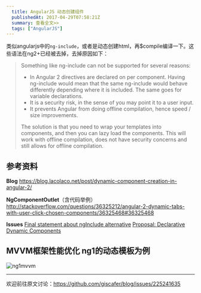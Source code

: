 ```yaml
---
  title: AngularJS 动态创建组件
  publishedAt: 2017-04-29T07:58:21Z
  summary: 查看全文>>
  tags: ["AngularJS"]
---
```


类似angularjs中的`ng-include`，或者是动态创建html，再$compile编译一下。这些语法在ng2+已经被去掉，去掉原因如下：

> Something like ng-include can not be supported for several reasons:
> 
> - In Angular 2 directives are declared on per component. Having ng-include would mean that the same ng-include would behave differently depending where it is included. The same goes for variable declarations.
> - It is a security risk, in the sense of you may point it to a user input.
> - It prevents Angular from doing offline compilation, hence speed / size improvements.
> 
> The solution is that you need to wrap your templates into components, and then you can lazy load the components. This will work with offline compilation, does not have security concerns and still allows for offline compilation.




## 参考资料

**Blog**
https://blog.lacolaco.net/post/dynamic-component-creation-in-angular-2/

**NgComponentOutlet**（含代码举例）
http://stackoverflow.com/questions/36325212/angular-2-dynamic-tabs-with-user-click-chosen-components/36325468#36325468

**Issues**
[Final statement about ngInclude alternative](https://github.com/angular/angular/issues/7596)
[Proposal: Declarative Dynamic Components](https://github.com/angular/angular/issues/9599)


## MVVM框架性能优化 ng1的动态模板为例

![ng1mvvm](https://user-images.githubusercontent.com/8676711/46901201-1d0b2300-cee2-11e8-9979-db7c5bae8fda.png)


---
欢迎前往原文讨论：https://github.com/giscafer/blog/issues/225241635
